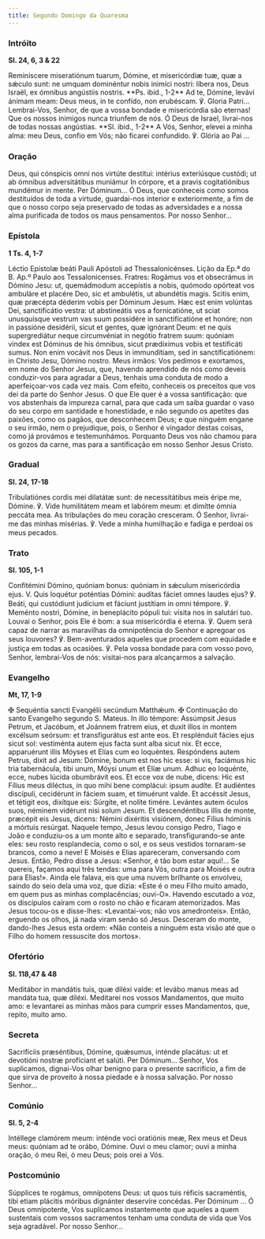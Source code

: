 ```yaml
---
title: Segundo Domingo da Quaresma
---
```


### Intróito

**Sl. 24, 6, 3 & 22**

<div class="side-by-side not-content">
  <span>
    Reminíscere miseratiónum tuarum, Dómine, et misericórdiæ tuæ, quæ a sǽculo sunt: ne umquam
    dominéntur nobis inimíci nostri: líbera nos, Deus Israël, ex ómnibus angústiis nostris. **Ps.
    ibid., 1-2** Ad te, Dómine, levávi ánimam meam: Deus meus, in te confído, non erubéscam. ℣.
    Gloria Patri...
  </span>
  <span>
    Lembrai-Vos, Senhor, de que a vossa bondade e misericórdia são eternas! Que os nossos inimigos
    nunca triunfem de nós. Ó Deus de Israel, livrai-nos de todas nossas angústias. **Sl. ibid.,
    1-2** A Vós, Senhor, elevei a minha alma: meu Deus, confio em Vós; não ficarei confundido. ℣.
    Glória ao Pai ...
  </span>
</div>

### Oração

<div class="side-by-side not-content">
  <span>
    Deus, qui cónspicis omni nos virtúte destítui: intérius exteriúsque custódi; ut ab ómnibus
    adversitátibus muniámur In córpore, et a pravis cogitatiónibus mundémur in mente. Per Dóminum...
  </span>
  <span>
    Ó Deus, que conheceis como somos destituídos de toda a virtude, guardai-nos interior e
    exteriormente, a fim de que o nosso corpo seja preservado de todas as adversidades e a nossa
    alma purificada de todos os maus pensamentos. Por nosso Senhor...
  </span>
</div>

### Epístola

**1 Ts. 4, 1-7**

<div class="side-by-side not-content">
  <span>Léctio Epístolæ beáti Pauli Apóstoli ad Thessalonicénses.</span>
  <span>Lição da Ep.ª do B. Ap.º Paulo aos Tessalonicenses.</span>
  <span>
    Fratres: Rogámus vos et obsecrámus in Dómino Jesu: ut, quemádmodum accepístis a nobis, quómodo
    opórteat vos ambuláre et placére Deo, sic et ambulétis, ut abundétis magis. Scitis enim, quæ
    præcépta déderim vobis per Dóminum Jesum. Hæc est enim volúntas Dei, sanctificátio vestra: ut
    abstineátis vos a fornicatióne, ut sciat unusquísque vestrum vas suum possidére in
    sanctifícatióne et honóre; non in passióne desidérii, sicut et gentes, quæ ignórant Deum: et ne
    quis supergrediátur neque circumvéniat in negótio fratrem suum: quóniam vindex est Dóminus de
    his ómnibus, sicut prædíximus vobis et testificáti sumus. Non enim vocávit nos Deus in
    immundítiam, sed in sanctificatiónem: in Christo Jesu, Dómino nostro.
  </span>
  <span>
    Meus irmãos: Vos pedimos e exortamos, em nome do Senhor Jesus, que, havendo aprendido de nós
    como deveis conduzir-vos para agradar a Deus, tenhais uma conduta de modo a aperfeiçoar-vos cada
    vez mais. Com efeito, conheceis os preceitos que vos dei da parte do Senhor Jesus. O que Ele
    quer é a vossa santificação: que vos abstenhais da impureza carnal, para que cada um saiba
    guardar o vaso do seu corpo em santidade e honestidade, e não segundo os apetites das paixões,
    como os pagãos, que desconhecem Deus; e que ninguém engane o seu irmão, nem o prejudique, pois,
    o Senhor é vingador destas coisas, como já provámos e testemunhámos. Porquanto Deus vos não
    chamou para os gozos da carne, mas para a santificação em nosso Senhor Jesus Cristo.
  </span>
</div>

### Gradual

**Sl. 24, 17-18**

<div class="side-by-side not-content">
  <span>
    Tribulatiónes cordis mei dilatátæ sunt: de necessitátibus meis éripe me, Dómine. ℣. Vide
    humilitátem meam et labórem meum: et dimítte ómnia peccáta mea.
  </span>
  <span>
    As tribulações do meu coração cresceram. Ó Senhor, livrai-me das minhas misérias. ℣. Vede a
    minha humilhação e fadiga e perdoai os meus pecados.
  </span>
</div>

### Trato

**Sl. 105, 1-1**

<div class="side-by-side not-content">
  <span>
    Confitémini Dómino, quóniam bonus: quóniam in sǽculum misericórdia ejus. V. Quis loquétur
    poténtias Dómini: audítas fáciet omnes laudes ejus? ℣. Beáti, qui custódiunt judícium et fáciunt
    justítiam in omni témpore. ℣. Meménto nostri, Dómine, in beneplácito pópuli tui: vísita nos in
    salutári tuo.
  </span>
  <span>
    Louvai o Senhor, pois Ele é bom: a sua misericórdia é eterna. ℣. Quem será capaz de narrar as
    maravilhas da omnipotência do Senhor e apregoar os seus louvores? ℣. Bem-aventurados aqueles que
    procedem com equidade e justiça em todas as ocasiões. ℣. Pela vossa bondade para com vosso povo,
    Senhor, lembrai-Vos de nós: visitai-nos para alcançarmos a salvação.
  </span>
</div>

### Evangelho

**Mt, 17, 1-9**

<div class="side-by-side not-content">
  <span>
    <span class="text-red-500">✠</span> Sequéntia sancti Evangélii secúndum Matthǽum.
  </span>
  <span>
    <span class="text-red-500">✠</span> Continuação do santo Evangelho segundo S. Mateus.
  </span>
  <span>
    In illo témpore: Assúmpsit Jesus Petrum, et Jacóbum, et Joánnem fratrem eius, et duxit illos in
    montem excélsum seórsum: et transfigurátus est ante eos. Et resplénduit fácies ejus sicut sol:
    vestiménta autem ejus facta sunt alba sicut nix. Et ecce, apparuérunt illis Móyses et Elías cum
    eo loquéntes. Respóndens autem Petrus, dixit ad Jesum: Dómine, bonum est nos hic esse: si vis,
    faciámus hic tria tabernácula, tibi unum, Móysi unum et Elíæ unum. Adhuc eo loquénte, ecce,
    nubes lúcida obumbrávit eos. Et ecce vox de nube, dicens: Hic est Fílius meus diléctus, in quo
    mihi bene complácui: ipsum audíte. Et audiéntes discípuli, cecidérunt in fáciem suam, et
    timuérunt valde. Et accéssit Jesus, et tétigit eos, dixítque eis: Súrgite, et nolíte timére.
    Levántes autem óculos suos, néminem vidérunt nisi solum Jesum. Et descendéntibus illis de monte,
    præcépit eis Jesus, dicens: Némini dixéritis visiónem, donec Fílius hóminis a mórtuis resúrgat.
  </span>
  <span>
    Naquele tempo, Jesus levou consigo Pedro, Tiago e João e conduziu-os a um monte alto e separado,
    transfigurando-se ante eles: seu rosto resplandecia, como o sol, e os seus vestidos tornaram-se
    brancos, como a neve! E Moisés e Elias apareceram, conversando com Jesus. Então, Pedro disse a
    Jesus: «Senhor, é tão bom estar aqui!... Se quereis, façamos aqui três tendas: uma para Vós,
    outra para Moisés e outra para Elias!». Ainda ele falava, eis que uma nuvem brilhante os
    envolveu, saindo do seio dela uma voz, que dizia: «Este é o meu Filho muito amado, em quem pus
    as minhas complacências; ouvi-O». Havendo escutado a voz, os discípulos caíram com o rosto no
    chão e ficaram atemorizados. Mas Jesus tocou-os e disse-lhes: «Levantai-vos; não vos
    amedronteis». Então, erguendo os olhos, já nada viram senão só Jesus. Desceram do monte,
    dando-lhes Jesus esta ordem: «Não conteis a ninguém esta visão até que o Filho do homem
    ressuscite dos mortos».
  </span>
</div>

### Ofertório

**Sl. 118,47 & 48**

<div class="side-by-side not-content">
  <span>
    Meditábor in mandátis tuis, quæ diléxi valde: et levábo manus meas ad mandáta tua, quæ diléxi.
  </span>
  <span>
    Meditarei nos vossos Mandamentos, que muito amo: e levantarei as minhas mãos para cumprir esses
    Mandamentos, que, repito, muito amo.
  </span>
</div>

### Secreta

<div class="side-by-side not-content">
  <span>
    Sacrifíciis præséntibus, Dómine, quǽsumus, inténde placátus: ut et devotióni nostræ profíciant
    et salúti. Per Dóminum...
  </span>
  <span>
    Senhor, Vos suplicamos, dignai-Vos olhar benigno para o presente sacrifício, a fim de que sirva
    de proveito à nossa piedade e à nossa salvação. Por nosso Senhor...
  </span>
</div>

### Comúnio

**Sl. 5, 2-4**

<div class="side-by-side not-content">
  <span>
    Intéllege clamórem meum: inténde voci oratiónis meæ, Rex meus et Deus meus: quóniam ad te orábo,
    Dómine.
  </span>
  <span>Ouvi o meu clamor; ouvi a minha oração, ó meu Rei, ó meu Deus; pois orei a Vós.</span>
</div>

### Postcomúnio

<div class="side-by-side not-content">
  <span>
    Súpplices te rogámus, omnípotens Deus: ut quos tuis réficis sacraméntis, tibi etiam plácitis
    móribus dignánter deservíre concédas. Per Dóminum ...
  </span>
  <span>
    Ó Deus omnipotente, Vos suplicamos instantemente que aqueles a quem sustentais com vossos
    sacramentos tenham uma conduta de vida que Vos seja agradável. Por nosso Senhor...
  </span>
</div>
